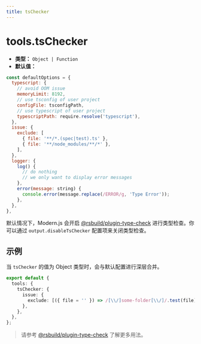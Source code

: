 ```yaml
---
title: tsChecker
---
```


# tools.tsChecker

- **类型：** `Object | Function`
- **默认值：**

```js
const defaultOptions = {
  typescript: {
    // avoid OOM issue
    memoryLimit: 8192,
    // use tsconfig of user project
    configFile: tsconfigPath,
    // use typescript of user project
    typescriptPath: require.resolve('typescript'),
  },
  issue: {
    exclude: [
      { file: '**/*.(spec|test).ts' },
      { file: '**/node_modules/**/*' },
    ],
  },
  logger: {
    log() {
      // do nothing
      // we only want to display error messages
    },
    error(message: string) {
      console.error(message.replace(/ERROR/g, 'Type Error'));
    },
  },
},
```

默认情况下，Modern.js 会开启 [@rsbuild/plugin-type-check](https://github.com/rspack-contrib/rsbuild-plugin-type-check) 进行类型检查。你可以通过 `output.disableTsChecker` 配置项来关闭类型检查。

## 示例

当 `tsChecker` 的值为 Object 类型时，会与默认配置进行深层合并。

```ts
export default {
  tools: {
    tsChecker: {
      issue: {
        exclude: [({ file = '' }) => /[\\/]some-folder[\\/]/.test(file)],
      },
    },
  },
};
```

> 请参考 [@rsbuild/plugin-type-check](https://github.com/rspack-contrib/rsbuild-plugin-type-check) 了解更多用法。
